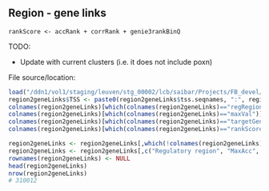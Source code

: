 ## Region - gene links

`rankScore <- accRank + corrRank + genie3rankBinQ`


TODO:

- Update with current clusters (i.e. it does not include poxn)

File source/location:

```r
load("/ddn1/vol1/staging/leuven/stg_00002/lcb/saibar/Projects/FB_devel/20191109_enhancer2gene/20200107_adultOnly_highConf/int2/region2geneLinks.df.RData")
region2geneLinks$TSS <- paste0(region2geneLinks$tss.seqnames, ":", region2geneLinks$tss.start, "-", region2geneLinks$tss.end)
colnames(region2geneLinks)[which(colnames(region2geneLinks)=="regRegion")] <- "Regulatory region"
colnames(region2geneLinks)[which(colnames(region2geneLinks)=="maxVal")] <- "MaxAcc"
colnames(region2geneLinks)[which(colnames(region2geneLinks)=="targetGene")] <- "Gene"
colnames(region2geneLinks)[which(colnames(region2geneLinks)=="rankScore")] <- "LinkScore"

region2geneLinks <- region2geneLinks[,which(!colnames(region2geneLinks) %in% c("tss.seqnames", "tss.start", "tss.end", "tss.GENENAME", "tss.width","genie3rankGlobal","genie3rankBin", "corrDir"))]
region2geneLinks <- region2geneLinks[,c("Regulatory region", "MaxAcc", "Gene", "TSS", "tss.strand", "LinkScore", "Genie3_weight", "genie3rankBinQ", "corr")]
rownames(region2geneLinks) <- NULL 
head(region2geneLinks)
nrow(region2geneLinks)
# 310012
```
